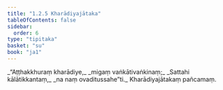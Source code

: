 ```yaml
---
title: "1.2.5 Kharādiyajātaka"
tableOfContents: false
sidebar:
  order: 6
type: "tipitaka"
basket: "su"
book: "ja1"
---
```



<DynamicBreadcrumb />

<Division number="15" book="ja1">

<Paragraph number="32" type="verses" book="ja1">
_“Aṭṭhakkhuraṃ kharādiye,_  
_migaṃ vaṅkātivaṅkinaṃ;_  
_Sattahi kālātikkantaṃ,_  
_na naṃ ovaditussahe”ti._  


</Paragraph>
</Division>

<Paragraph number="33" type="center" book="ja1">
Kharādiyajātakaṃ pañcamaṃ.
</Paragraph>